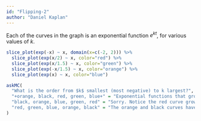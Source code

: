 ```yaml
---
id: "Flipping-2"
author: "Daniel Kaplan"
---
```


Each of the curves in the graph is an exponential function $e^{kt}$, for various values of $k$.

```r
slice_plot(exp(-x) ~ x, domain(x=c(-2, 2))) %>%
  slice_plot(exp(x/2) ~ x, color="red") %>%
  slice_plot(exp(x/1.5) ~ x, color="green") %>%
  slice_plot(exp(-x/1.5) ~ x, color="orange") %>%
  slice_plot(exp(x) ~ x, color="blue") 
```


```r
askMC(
  "What is the order from $k$ smallest (most negative) to k largest?",
  "+orange, black, red, green, blue+" = "Exponential functions that grow slowly have $k$ with a small absolute value",
  "black, orange, blue, green, red" = "Sorry. Notice the red curve grows the most slowly. This means it has the smallest $|k|$.",
  "red, green, blue, orange, black" = "The orange and black curves have negative $k$, so they will be smaller than the other curves with positive sign."
)
```
